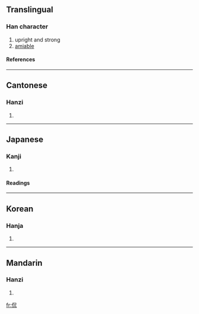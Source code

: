 ==Translingual==
===Han character===
{{Han char|rad=人|as=06|sn=8|four=2621<sub>0</sub>|canj=人口竹山 (ORHU)}}
# upright and strong
# [[amiable]]
====References====
{{Han ref|kx=0101.110|dkj=00577|dj=0214.040|hdz=10148.030|uh=4F83|ud=20355|bh=A8D4|bd=43220}}
----
==Cantonese==
===Hanzi===
{{yue-hanzi|jyut=|y=hon2}}
# {{defn|Cantonese}}
----
==Japanese==
===Kanji===
{{ja-kanji|grade=|rs=人06}}
# {{defn|Japanese}} 
====Readings====
{{ja-readings|on=[[かん]] (kan)|kun=[[つよい]] (tsuyoi)}}
----
==Korean==
===Hanja===
{{ko-hanja|hangeul=간|rv=gan|mr=kan}}
# {{defn|Korean}}
----
==Mandarin==
===Hanzi===
{{cmn-hanzi|pin=[[kǎn]] (kan3)|wg=k'an<sup>3</sup>}}
# {{defn|Mandarin}}

[[fr:侃]]